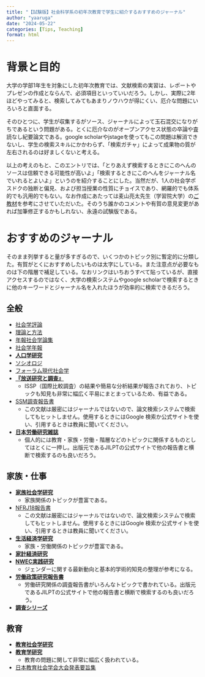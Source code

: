 ```yaml
---
title: "【試験版】社会科学系の初年次教育で学生に紹介するおすすめのジャーナル"
author: "yaaruga"
date: "2024-05-22"
categories: [Tips, Teaching]
format: html
---
```


# 背景と目的

大学の学部1年生を対象にした初年次教育では、文献検索の実習は、レポートやプレゼンの作成とならんで、必須項目といっていいだろう。しかし、実際に2年ほどやってみると、検索してみてもあまりノウハウが得にくい、厄介な問題にいろいろと直面する。

そのひとつに、学生が収集するがソース、ジャーナルによって玉石混交になりがちであるという問題がある。とくに厄介なのがオープンアクセス状態の卒論や査読なし紀要論文である。google scholarやjstageを使ってもこの問題は解消できないし、学生の検索スキルにかかわらず、「検索ガチャ」によって成果物の質が左右されるのは好ましくないと考える。

以上の考えのもと、このエントリでは、「とりあえず検索するときにこのへんのソースは信頼できる可能性が高いよ」「検索するときにこのへんをジャーナル名でいれるとよいよ」というのを紹介することにした。当然だが、1人の社会学ポスドクの独断と偏見、および担当授業の性質にチョイスであり、網羅的でも体系的でも汎用的でもない。なお作成にあたっては麦山亮太先生（学習院大学）の[ご教材](https://ryotamugiyama.github.io/seminar_sociology_r/plan.html#:~:text=%E3%81%82%E3%82%8B5%E3%80%82-,%E7%A4%BE%E4%BC%9A%E5%AD%A6%E8%A9%95%E8%AB%96,%E6%97%A5%E6%9C%AC%E5%8A%B4%E5%83%8D%E7%A0%94%E7%A9%B6%E9%9B%91%E8%AA%8C,-%E7%90%86%E8%AB%96%E3%81%A8%E6%96%B9%E6%B3%95)を参考にさせていただいた。そのうち誰かのコメントや有賀の意見変更があれば加筆修正するかもしれない、永遠の試験版である。

# おすすめのジャーナル

そのまま列挙すると量が多すぎるので、いくつかのトピック別に暫定的に分類した。有賀がとくにおすすめしたいものは太字にしている。また注意点が必要なものは下の階層で補足している。なおリンクはいちおうすべて貼っているが、直接アクセスするのではなく、大学の検索システムやgoogle scholarで検索するときに他のキーワードとジャーナル名を入れたほうが効率的に検索できるだろう。

## 全般

-   [社会学評論](https://www.jstage.jst.go.jp/browse/jsr/-char/ja)
-   [理論と方法](https://www.jstage.jst.go.jp/browse/ojjams/-char/ja)
-   [年報社会学論集](https://www.jstage.jst.go.jp/browse/kantoh/-char/ja)
-   [社会学年報](https://www.jstage.jst.go.jp/browse/tss/-char/ja)
-   [**人口学研究**](https://www.jstage.jst.go.jp/browse/jps/-char/ja/)
-   [ソシオロジ](https://www.jstage.jst.go.jp/browse/soshioroji/-char/ja)
-   [フォーラム現代社会学](https://www.jstage.jst.go.jp/browse/ksr/-char/ja)
-   [**『放送研究と調査』**](https://www.nhk.or.jp/bunken/book/monthly/backnumber.html)
    -   ISSP（国際比較調査）の結果や簡易な分析結果が報告されており、トピックも知見も非常に幅広く平易にまとまっているため、有益である。
-   [SSM調査報告書](https://www.l.u-tokyo.ac.jp/2015SSM-PJ/report.html)
    -   この文献は厳密にはジャーナルではないので、論文検索システムで検索してもヒットしません。使用するときにはGoogle 検索か公式サイトを使い、引用するときは教員に聞いてください。
-   [**日本労働研究雑誌**](https://www.jil.go.jp/institute/zassi/index.html)
    -   個人的には教育・家族・労働・階層などのトピックに関係するものとしてはとくに一押し。出版元であるJILPTの公式サイトで他の報告書と横断で検索するのも良いだろう。

## 家族・仕事

-   [**家族社会学研究**](https://www.jstage.jst.go.jp/browse/jjoffamilysociology/-char/ja)
    -   家族関係のトピックが豊富である。
-   [NFRJ18報告書](https://nfrj.org/nfrj18publishing.htm)
    -   この文献は厳密にはジャーナルではないので、論文検索システムで検索してもヒットしません。使用するときにはGoogle 検索か公式サイトを使い、引用するときは教員に聞いてください。
-   [**生活経済学研究**](https://www.jstage.jst.go.jp/browse/seikatsukeizaigaku/-char/ja)
    -   家族・労働関係のトピックが豊富である。
-   [**家計経済研究**](https://kakeiken.jp/old_kakeiken/jp/journal/jjrhe/index.html)
-   [**NWEC実践研究**](https://www.nwec.go.jp/about/publish/journal.html)
    -   ジェンダーに関する最新動向と基本的学術的知見の整理が参考になる。
-   [**労働政策研究報告書**](https://www.jil.go.jp/institute/reports/index.html)
    -   労働研究関係の調査報告書がいろんなトピックで書かれている。出版元であるJILPTの公式サイトで他の報告書と横断で検索するのも良いだろう。
-   [**調査シリーズ**](https://www.jil.go.jp/institute/research/index.html)

## 教育

-   [**教育社会学研究**](https://www.jstage.jst.go.jp/browse/eds/-char/ja)
-   [**教育学研究**](https://www.jstage.jst.go.jp/browse/kyoiku/-char/ja)
    -   教育の問題に関して非常に幅広く扱われている。
-   [日本教育社会学会大会発表要旨集](https://ci.nii.ac.jp/ncid/AA11714117)
